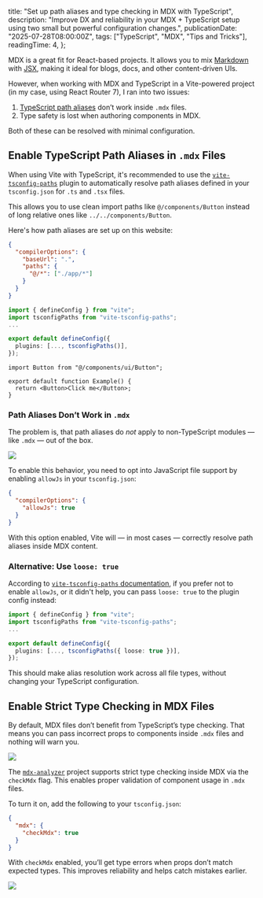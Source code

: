 
  title: "Set up path aliases and type checking in MDX with TypeScript",
  description:
    "Improve DX and reliability in your MDX + TypeScript setup using two small but powerful configuration changes.",
  publicationDate: "2025-07-28T08:00:00Z",
  tags: ["TypeScript", "MDX", "Tips and Tricks"],
  readingTime: 4,
};

MDX is a great fit for React-based projects. It allows you to mix [Markdown](https://de.wikipedia.org/wiki/Markdown#:~:text=Markdown%20ist%20eine%20vereinfachte%20Auszeichnungssprache,bei%20der%20Entwicklung%20der%20Syntax.) with [JSX](https://react.dev/learn/writing-markup-with-jsx), making it ideal for blogs, docs, and other content-driven UIs.

However, when working with MDX and TypeScript in a Vite-powered project (in my case, using React Router 7), I ran into two issues:

1. [TypeScript path aliases](https://dev.to/larswaechter/path-aliases-with-typescript-in-nodejs-4353) don’t work inside `.mdx` files.
2. Type safety is lost when authoring components in MDX.

Both of these can be resolved with minimal configuration.

## Enable TypeScript Path Aliases in `.mdx` Files

When using Vite with TypeScript, it's recommended to use the [`vite-tsconfig-paths`](https://github.com/aleclarson/vite-tsconfig-paths) plugin to automatically resolve path aliases defined in your `tsconfig.json` for `.ts` and `.tsx` files.

This allows you to use clean import paths like `@/components/Button` instead of long relative ones like `../../components/Button`.

Here's how path aliases are set up on this website:

```json filename="portfolio/tsconfig.json"
{
  "compilerOptions": {
    "baseUrl": ".",
    "paths": {
      "@/*": ["./app/*"]
    }
  }
}
```

```ts filename="portfolio/vite.config.ts"
import { defineConfig } from "vite";
import tsconfigPaths from "vite-tsconfig-paths";
...

export default defineConfig({
  plugins: [..., tsconfigPaths()],
});
```

```tsx filename="portfolio/app/routes/example.tsx"
import Button from "@/components/ui/Button";

export default function Example() {
  return <Button>Click me</Button>;
}
```

### Path Aliases Don’t Work in `.mdx`

The problem is, that path aliases do _not_ apply to non-TypeScript modules — like `.mdx` — out of the box.

<Image
  src={errorMessage}
  width={750}
  height={146}
  caption="Path aliases do not work in MDX files out of the box — leading to an error when importing components"
/>

To enable this behavior, you need to opt into JavaScript file support by enabling `allowJs` in your `tsconfig.json`:

```json
{
  "compilerOptions": {
    "allowJs": true
  }
}
```

With this option enabled, Vite will — in most cases — correctly resolve path aliases inside MDX content.

### Alternative: Use `loose: true`

According to [`vite-tsconfig-paths` documentation](https://github.com/aleclarson/vite-tsconfig-paths?tab=readme-ov-file#%EF%B8%8F-non-typescript-modules-need-special-configuration), if you prefer not to enable `allowJs`, or it didn't help, you can pass `loose: true` to the plugin config instead:

```ts filename="vite.config.ts"
import { defineConfig } from "vite";
import tsconfigPaths from "vite-tsconfig-paths";
...

export default defineConfig({
  plugins: [..., tsconfigPaths({ loose: true })],
});
```

This should make alias resolution work across all file types, without changing your TypeScript configuration.

## Enable Strict Type Checking in MDX Files

By default, MDX files don’t benefit from TypeScript’s type checking. That means you can pass incorrect props to components inside `.mdx` files and nothing will warn you.

<Image
  src={withoutTypeCheck}
  width={750}
  height={335}
  caption="Without type checking enabled, props can be passed incorrectly to components in MDX without any warnings or errors"
/>

The [`mdx-analyzer`](https://github.com/mdx-js/mdx-analyzer) project supports strict type checking inside MDX via the `checkMdx` flag. This enables proper validation of component usage in `.mdx` files.

To turn it on, add the following to your `tsconfig.json`:

```json filename="tsconfig.json"
{
  "mdx": {
    "checkMdx": true
  }
}
```

With `checkMdx` enabled, you’ll get type errors when props don’t match expected types. This improves reliability and helps catch mistakes earlier.

<Image
  src={withTypeCheck}
  width={750}
  height={574}
  caption="With type checking enabled, invalid props in MDX trigger a clear error message"
/>
